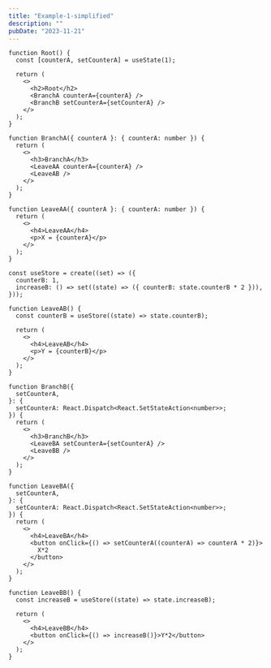 ```yaml
---
title: "Example-1-simplified"
description: ""
pubDate: "2023-11-21"
---
```


```tsx
function Root() {
  const [counterA, setCounterA] = useState(1);

  return (
    <>
      <h2>Root</h2>
      <BranchA counterA={counterA} />
      <BranchB setCounterA={setCounterA} />
    </>
  );
}

function BranchA({ counterA }: { counterA: number }) {
  return (
    <>
      <h3>BranchA</h3>
      <LeaveAA counterA={counterA} />
      <LeaveAB />
    </>
  );
}

function LeaveAA({ counterA }: { counterA: number }) {
  return (
    <>
      <h4>LeaveAA</h4>
      <p>X = {counterA}</p>
    </>
  );
}

const useStore = create((set) => ({
  counterB: 1,
  increaseB: () => set((state) => ({ counterB: state.counterB * 2 })),
}));

function LeaveAB() {
  const counterB = useStore((state) => state.counterB);

  return (
    <>
      <h4>LeaveAB</h4>
      <p>Y = {counterB}</p>
    </>
  );
}

function BranchB({
  setCounterA,
}: {
  setCounterA: React.Dispatch<React.SetStateAction<number>>;
}) {
  return (
    <>
      <h3>BranchB</h3>
      <LeaveBA setCounterA={setCounterA} />
      <LeaveBB />
    </>
  );
}

function LeaveBA({
  setCounterA,
}: {
  setCounterA: React.Dispatch<React.SetStateAction<number>>;
}) {
  return (
    <>
      <h4>LeaveBA</h4>
      <button onClick={() => setCounterA((counterA) => counterA * 2)}>
        X*2
      </button>
    </>
  );
}

function LeaveBB() {
  const increaseB = useStore((state) => state.increaseB);

  return (
    <>
      <h4>LeaveBB</h4>
      <button onClick={() => increaseB()}>Y*2</button>
    </>
  );
}
```
